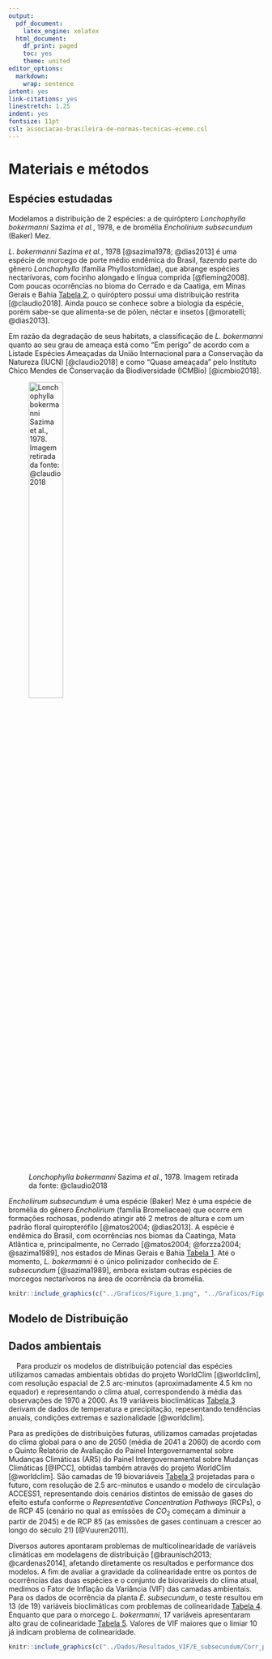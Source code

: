 ```yaml
---
output:
  pdf_document:
    latex_engine: xelatex
  html_document:
    df_print: paged
    toc: yes
    theme: united
editor_options:
  markdown:
    wrap: sentence
intent: yes
link-citations: yes
linestretch: 1.25
indent: yes
fontsize: 11pt
csl: associacao-brasileira-de-normas-tecnicas-eceme.csl
---
```


\clearpage

# Materiais e métodos

## Espécies estudadas

Modelamos a distribuição de 2 espécies: a de quiróptero *Lonchophylla bokermanni* Sazima *et al.*, 1978, e de bromélia *Encholirium subsecundum* (Baker) Mez.

*L. bokermanni* Sazima *et al.*, 1978 [@sazima1978; @dias2013] é uma espécie de morcego de porte médio endêmica do Brasil, fazendo parte do gênero *Lonchophylla* (família Phyllostomidae), que abrange espécies nectarívoras, com focinho alongado e língua comprida [@fleming2008].
Com poucas ocorrências no bioma do Cerrado e da Caatiga, em Minas Gerais e Bahia [Tabela 2](#apêndice), o quiróptero possui uma distribuição restrita [@claudio2018].
Ainda pouco se conhece sobre a biologia da espécie, porém sabe-se que alimenta-se de pólen, néctar e insetos [@moratelli; @dias2013].

Em razão da degradação de seus habitats, a classificação de *L. bokermanni* quanto ao seu grau de ameaça está como "Em perigo" de acordo com a Listade Espécies Ameaçadas da União Internacional para a Conservação da Natureza (IUCN) [@claudio2018] e como "Quase ameaçada" pelo Instituto Chico Mendes de Conservação da Biodiversidade (ICMBio) [@icmbio2018].

![*Lonchophylla bokermanni* Sazima *et al.*, 1978. Imagem retirada da fonte: @claudio2018](bokermanni.png){width="40%"}

*Encholiirum subsecundum* é uma espécie (Baker) Mez é uma espécie de bromélia do gênero 
*Encholirium* (família Bromeliaceae) que ocorre em formações rochosas, podendo atingir até 2 metros de altura e com um padrão floral quiropterófilo [@matos2004; @dias2013]. A espécie é endêmica do Brasil, com ocorrências nos biomas da Caatinga, Mata Atlântica e, principalmente, no Cerrado [@matos2004; @forzza2004; @sazima1989], nos estados de Minas Gerais e Bahia [Tabela 1](#apêndice). Até o momento, *L. bokermanni* é o único polinizador conhecido de *E. subsecundum* [@sazima1989], embora existam outras espécies de morcegos nectarívoros na área de ocorrência da bromélia.




```r


knitr::include_graphics(c("../Graficos/Figure_1.png", "../Graficos/Figure_2.png"))

```

## Modelo de Distribuição

## Dados ambientais

|     Para produzir os modelos de distribuição potencial das espécies utilizamos camadas ambientais obtidas do projeto WorldClim [@worldclim], com resolução espacial de 2.5 arc-minutos (aproximadamente 4.5 km no equador) e representando o clima atual, correspondendo à média das observações de 1970 a 2000. 
  As 19 variáveis bioclimáticas [Tabela 3](#apêndice) derivam de dados de temperatura e precipitação, repesentando tendências anuais, condições extremas e sazionalidade [@worldclim].

Para as predições de distribuições futuras, utilizamos camadas projetadas do clima global para o ano de 2050 (média de 2041 a 2060) de acordo com o Quinto Relatório de Avaliação do Painel Intergovernamental sobre Mudanças Climáticas (AR5) do Painel Intergovernamental sobre Mudanças Climáticas [@IPCC], obtidas também através do projeto WorldClim [@worldclim].
São camadas de 19 biovariáveis [Tabela 3](#apêndice) projetadas para o futuro, com resolução de 2.5 arc-minutos e usando o modelo de circulação ACCESS1, representando dois cenários distintos de emissão de gases do efeito estufa conforme o *Representative Concentration Pathways* (RCPs), o de RCP 45 (cenário no qual as emissões de $CO_2$ começam a diminuir a partir de 2045) e de RCP 85 (as emissões de gases continuam a crescer ao longo do século 21) [@Vuuren2011].

Diversos autores apontaram problemas de multicolinearidade de variáveis climáticas em modelagens de distribuição [@braunisch2013; @cardenas2014], afetando diretamente os resultados e performance dos modelos.
A fim de avaliar a gravidade da colinearidade entre os pontos de ocorrências das duas espécies e o conjunto de biovariáveis do clima atual, medimos o Fator de Inflação da Variância (VIF) das camadas ambientais.
Para os dados de ocorrência da planta *E. subsecundum*, o teste resultou em 13 (de 19) variáveis bioclimáticas com problemas de colinearidade [Tabela 4](#apêndice).
Enquanto que para o morcego *L. bokermanni*, 17 variáveis apresentaram alto grau de colinearidade [Tabela 5](#apêndice).
Valores de VIF maiores que o limiar 10 já indicam problema de colinearidade.

```r

knitr::include_graphics(c("../Dados/Resultados_VIF/E_subsecundum/Corr_plot_19_biovars.png","../Dados/Resultados_VIF/L_bokermanni/Corr_plot_19_biovars.png"))

```
